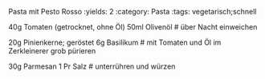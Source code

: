 Pasta mit Pesto Rosso
:yields: 2
:category: Pasta
:tags: vegetarisch;schnell

40g Tomaten (getrocknet, ohne Öl)
50ml Olivenöl
# über Nacht einweichen

20g Pinienkerne; geröstet
6g Basilikum
# mit Tomaten und Öl im Zerkleinerer grob pürieren

30g Parmesan
1 Pr Salz 
# unterrühren und würzen



